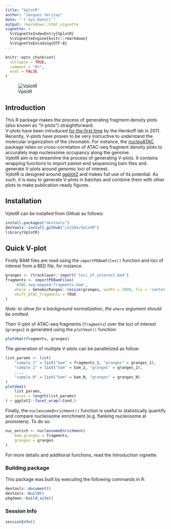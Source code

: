 ```yaml
---
title: "VplotR"
author: "Jacques Serizay"
date: "`r Sys.Date()`"
output: rmarkdown::html_vignette
vignette: >
  %\VignetteIndexEntry{VplotR}
  %\VignetteEngine{knitr::rmarkdown}
  %\VignetteEncoding{UTF-8}
---
```


```r
knitr::opts_chunk$set(
  collapse = TRUE,
  comment = "#>", 
  eval = FALSE
)
```

![VplotR](man/images/Vplots.png)

## Introduction

This R package makes the process of generating fragment density plots (also known as "V-plots") straightforward.  
V-plots have been introduced [for the first time](https://www.ncbi.nlm.nih.gov/pmc/articles/PMC3215028/) by the Henikoff lab in 2011. Recently, V-plots have proven to be very instructive to understand the molecular organization of the chromatin. For instance, the [nucleoATAC]((https://genome.cshlp.org/content/early/2015/08/27/gr.192294.115)) package relies on cross-correlation of ATAC-seq fragment density plots to accurately map nucleosome occupancy along the genome.  
VplotR aim is to streamline the process of generating V-plots. It contains wrapping functions to import paired-end sequencing bam files and generate V-plots around genomic loci of interest.  
VplotR is designed around [ggplot2](https://ggplot2.tidyverse.org/) and makes full use of its potential. As such, it is easy to generate V-plots in batches and combine them with other plots to make publication-ready figures.  

## Installation

VplotR can be installed from Github as follows:

```r
install.packages("devtools")
devtools::install_github("js2264/VplotR")
library(VplotR)
```

## Quick V-plot

Firstly BAM files are read using the `importPEBamFiles()` function and loci of interest from a BED file, for instance.

```r
granges <- rtracklayer::import('loci_of_interest.bed')
fragments <- importPEBamFiles(
    'ATAC-seq-mapped-fragments.bam', 
    where = GenomicRanges::resize(granges, width = 2000, fix = 'center'), 
    shift_ATAC_fragments = TRUE
)
```

*Note: to allow for a background normalization, the `where` argument should be omitted.*

Then V-plot of ATAC-seq fragments (`fragments`) over the loci of interest (`granges`) is generated using the `plotVmat()` function:

```r
plotVmat(fragments, granges)
```

The generation of multiple V-plots can be parallelized as follow:

```r
list_params <- list(
    "sample_1" = list("bam" = fragments_1, "granges" = granges_1), 
    "sample_2" = list("bam" = bam_2, "granges" = granges_2), 
    ..., 
    "sample_N" = list("bam" = bam_N, "granges" = granges_N)
)
plotVmat(
    list_params, 
    cores = length(list_params)
) + ggplot2::facet_wrap(~Cond.)
```

Finally, the `nucleosomeEnrichment()` function is useful to statistically quantify and compare nucleosome enrichment (e.g. flanking nucleosome at promoters). To do so:

```r
nuc_enrich <- nucleosomeEnrichment(
    bam_granges = fragments, 
    granges = granges
)
```

For more details and additional functions, read the Introduction vignette.

### Building package

This package was built by executing the following commands in R: 

```r
devtools::document()
devtools::build()
pkgdown::build_site()
```

### Session Info
```r
sessionInfo()
```
